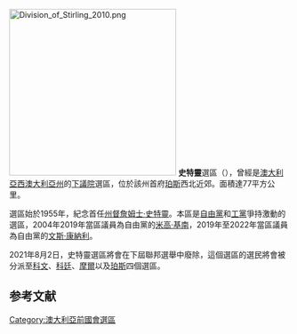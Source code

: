 {{noteTA
|G1=Country
|G2=People
}}
[[File:Division_of_Stirling_2010.png|300px]]
'''史特靈'''選區（{{lang-en|Division of Stirling}}），曾經是[[澳大利亞|澳大利亞]][[西澳大利亞州|西澳大利亞州]]的[[澳大利亞下議院|下議院]]選區，位於該州首府[[珀斯|珀斯]]西北近郊。面積達77平方公里。

選區始於1955年，紀念首任[[西澳大利亞州州督|州督]][[詹姆士·史特靈|詹姆士·史特靈]]。本區是[[澳大利亞自由黨|自由黨]]和[[澳大利亞工黨|工黨]]爭持激動的選區，2004年2019年當區議員為自由黨的[[米高·基南|米高·基南]]，2019年至2022年當區議員為自由黨的[[文斯·康納利|文斯·康納利]]。

2021年8月2日，史特靈選區將會在下屆聯邦選舉中廢除，這個選區的選民將會被分派至[[科文_(澳大利亞國會選區)|科文]]、[[科廷_(澳大利亞國會選區)|科廷]]、[[摩爾_(澳大利亞國會選區)|摩爾]]以及[[珀斯_(澳大利亞國會選區)|珀斯]]四個選區。

==参考文献==
<div class="references-small">
<references></references>
</div>
{{DEFAULTSORT:Stirling, Division of}}
[[Category:澳大利亞前國會選區|Category:澳大利亞前國會選區]]